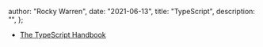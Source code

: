 
  author: "Rocky Warren",
  date: "2021-06-13",
  title: "TypeScript",
  description: "",
};


- [The TypeScript Handbook](https://www.typescriptlang.org/docs/handbook/intro.html)
